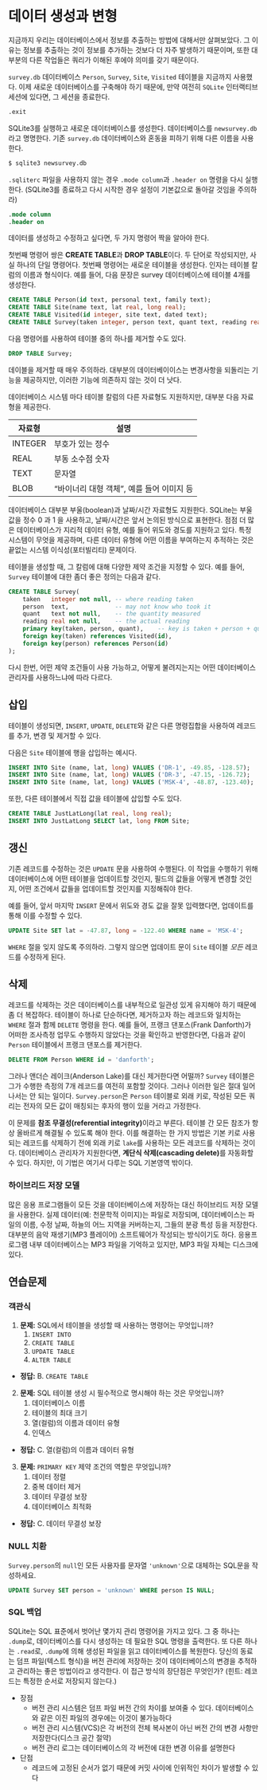 # 데이터 생성과 변형


지금까지 우리는 데이터베이스에서 정보를 추출하는 방법에 대해서만 살펴보았다. 그 이유는 정보를 추출하는 것이 정보를 추가하는 것보다 더 자주 발생하기 때문이며, 또한 대부분의 다른 작업들은 쿼리가 이해된 후에야 의미를 갖기 때문이다.

`survey.db` 데이터베이스 `Person`, `Survey`, `Site`, `Visited` 테이블을 지금까지 사용했다. 
이제 새로운 데이터베이스를 구축해야 하기 때문에, 만약 여전히 `SQLite` 인터랙티브 세션에 있다면, 그 세션을 종료한다.

```sql
.exit
```

SQLite3를 실행하고 새로운 데이터베이스를 생성한다. 
데이터베이스를 `newsurvey.db`라고 명명한다. 
기존 `survey.db` 데이터베이스와 혼동을 피하기 위해 다른 이름을 사용한다.

```sql
$ sqlite3 newsurvey.db
```

`.sqliterc` 파일을 사용하지 않는 경우 `.mode column`과 `.header on` 명령을 다시 실행한다. 
(SQLite3를 종료하고 다시 시작한 경우 설정이 기본값으로 돌아갈 것임을 주의하라)

```sql
.mode column
.header on
```

데이터를 생성하고 수정하고 싶다면, 두 가지 명령어 짝을 알아야 한다.


첫번째 명령어 쌍은 **CREATE TABLE**과 **DROP TABLE**이다. 
두 단어로 작성되지만, 사실 하나의 단일 명령어다.
첫번째 명령어는 새로운 테이블을 생성한다. 
인자는 테이블 칼럼의 이름과 형식이다.
예를 들어, 다음 문장은 survey 데이터베이스에 테이블 4개를 생성한다.
\index{SQL!create table}
\index{SQL!drop table}

```sql
CREATE TABLE Person(id text, personal text, family text);
CREATE TABLE Site(name text, lat real, long real);
CREATE TABLE Visited(id integer, site text, dated text);
CREATE TABLE Survey(taken integer, person text, quant text, reading real);
```

다음 명령어를 사용하여 테이블 중의 하나를 제거할 수도 있다.

```sql
DROP TABLE Survey;
```


데이블을 제거할 때 매우 주의하라. 
대부분의 데이터베이이스는 변경사항을 되돌리는 기능을 제공하지만, 이러한 기능에 의존하지 않는 것이 더 낫다.

데이터베이스 시스템 마다 테이블 칼럼의 다른 자료형도 지원하지만,
대부분 다음 자료형을 제공한다.

|   자료형   |  설명                                         | 
| ---------- | ------------------------------------------- |
| INTEGER    | 부호가 있는 정수                             | 
| REAL       | 부동 소수점 숫자                             | 
| TEXT       | 문자열                                       | 
| BLOB       | "바이너리 대형 객체", 예를 들어 이미지 등    | 


데이터베이스 대부분 부울(boolean)과 날짜/시간 자료형도 지원한다.
SQLite는 부울값을 정수 0 과 1 을 사용하고, 날짜/시간은 앞서 논의된 방식으로 표현한다. 
점점 더 많은 데이터베이스가 지리적 데이터 유형, 예를 들어 위도와 경도를 지원하고 있다. 
특정 시스템이 무엇을 제공하며, 
다른 데이터 유형에 어떤 이름을 부여하는지 추적하는 것은 끝없는 시스템 이식성(포터빌리티) 문제이다.


테이블을 생성할 때, 그 칼럼에 대해 다양한 제약 조건을 지정할 수 있다. 
예를 들어, `Survey` 테이블에 대한 좀더 좋은 정의는 다음과 같다.

```sql
CREATE TABLE Survey(
    taken   integer not null, -- where reading taken
    person  text,             -- may not know who took it
    quant   text not null,    -- the quantity measured
    reading real not null,    -- the actual reading
    primary key(taken, person, quant),    -- key is taken + person + quant
    foreign key(taken) references Visited(id),
    foreign key(person) references Person(id)
);
```

다시 한번, 어떤 제약 조건들이 사용 가능하고, 
어떻게 불려지는지는 어떤 데이터베이스 관리자를 사용하느냐에 따라 다르다.
  
## 삽입  
  
테이블이 생성되면, `INSERT`, `UPDATE`, `DELETE`와 같은 다른 명령집합을 사용하여 
레코드를 추가, 변경 및 제거할 수 있다.
\index{SQL!insert} \index{SQL!update} \index{SQL!delete}

다음은 `Site` 테이블에 행을 삽입하는 예시다.

```sql
INSERT INTO Site (name, lat, long) VALUES ('DR-1', -49.85, -128.57);
INSERT INTO Site (name, lat, long) VALUES ('DR-3', -47.15, -126.72);
INSERT INTO Site (name, lat, long) VALUES ('MSK-4', -48.87, -123.40);
```

또한, 다른 테이블에서 직접 값을 테이블에 삽입할 수도 있다.

```sql
CREATE TABLE JustLatLong(lat real, long real);
INSERT INTO JustLatLong SELECT lat, long FROM Site;
```

## 갱신

기존 레코드를 수정하는 것은 `UPDATE` 문을 사용하여 수행된다. 
이 작업을 수행하기 위해 데이터베이스에 어떤 테이블을 업데이트할 것인지, 
필드의 값들을 어떻게 변경할 것인지, 
어떤 조건에서 값들을 업데이트할 것인지를 지정해줘야 한다.

예를 들어, 앞서 마지막 `INSERT` 문에서 위도와 경도 값을 잘못 입력했다면, 
업데이트를 통해 이를 수정할 수 있다.

```sql
UPDATE Site SET lat = -47.87, long = -122.40 WHERE name = 'MSK-4';
```

`WHERE` 절을 잊지 않도록 주의하라. 
그렇지 않으면 업데이트 문이 `Site` 테이블 *모든* 레코드를 수정하게 된다.


## 삭제


레코드를 삭제하는 것은 데이터베이스를 내부적으로 일관성 있게 유지해야 하기 때문에 좀 더 복잡하다. 
테이블이 하나로 단순하다면, 제거하고자 하는 레코드와 일치하는 `WHERE` 절과 함께 `DELETE` 명령을 한다. 
예를 들어, 프랭크 댄포스(Frank Danforth)가 어떠한 조사측정 업무도 수행하지 않았다는 것을 확인하고 반영한다면,
다음과 같이 `Person` 테이블에서 프랭크 댄포스를 제거한다.

```sql
DELETE FROM Person WHERE id = 'danforth';
```

그러나 앤더슨 레이크(Anderson Lake)를 대신 제거한다면 어떨까? 
`Survey` 테이블은 그가 수행한 측정의 7개 레코드를 여전히 포함할 것이다. 
그러나 이러한 일은 절대 일어나서는 안 되는 일이다. 
`Survey.person`은 `Person` 테이블로 외래 키로, 
작성된 모든 쿼리는 전자의 모든 값이 매칭되는 후자의 행이 있을 거라고 가정한다.

이 문제를 **참조 무결성(referential integrity)**이라고 부른다. 
테이블 간 모든 참조가 항상 올바르게 해결될 수 있도록 해야 한다. 
이를 해결하는 한 가지 방법은 기본 키로 사용되는 레코드를 삭제하기 전에 외래 키로 `lake`를 사용하는 모든 레코드를 삭제하는 것이다. 데이터베이스 관리자가 지원한다면, **계단식 삭제(cascading delete)**를 자동화할 수 있다.
하지만, 이 기법은 여기서 다루는 SQL 기본영역 밖이다.

\index{참조 무결성}
\index{계단식 삭제}


::: {.callout-note}
### 하이브리드 저장 모델

많은 응용 프로그램들이 모든 것을 데이터베이스에 저장하는 대신 하이브리드 저장 모델을 사용한다. 
실제 데이터(예: 천문학적 이미지)는 파일로 저장되며, 데이터베이스는 파일의 이름, 수정 날짜, 하늘의 어느 지역을 커버하는지, 그들의 분광 특성 등을 저장한다. 
대부분의 음악 재생기(MP3 플레이어) 소프트웨어가 작성되는 방식이기도 하다.
응용프로그램 내부 데이터베이스는 MP3 파일을 기억하고 있지만, MP3 파일 자체는 디스크에 있다.

:::


## 연습문제 {.unnumbered}


### 객관식 {.unnumbered}

1. **문제:** SQL에서 테이블을 생성할 때 사용하는 명령어는 무엇입니까?
   1. `INSERT INTO`
   1. `CREATE TABLE`
   1. `UPDATE TABLE`
   1. `ALTER TABLE`

::: {.content-visible when-format="revealjs"}   
   - **정답:** B. `CREATE TABLE`
:::   

2. **문제:** SQL 테이블 생성 시 필수적으로 명시해야 하는 것은 무엇입니까?
   1. 데이터베이스 이름
   1. 테이블의 최대 크기
   1. 열(컬럼)의 이름과 데이터 유형
   1. 인덱스

::: {.content-visible when-format="revealjs"}   
   - **정답:** C. 열(컬럼)의 이름과 데이터 유형
:::   

3. **문제:** `PRIMARY KEY` 제약 조건의 역할은 무엇입니까?
   1. 데이터 정렬
   1. 중복 데이터 제거
   1. 데이터 무결성 보장
   1. 데이터베이스 최적화

::: {.content-visible when-format="revealjs"}   
   - **정답:** C. 데이터 무결성 보장
:::


### NULL 치환 {.unnumbered}

`Survey.person`의 `null`인 모든 사용자를 문자열 `'unknown'`으로 대체하는 SQL문을 작성하세요.

::: {.content-visible when-format="revealjs"}

```sql
UPDATE Survey SET person = 'unknown' WHERE person IS NULL;
```

:::

### SQL 백업 {.unnumbered}

SQLite는 SQL 표준에서 벗어난 몇가지 관리 명령어을 가지고 있다. 
그 중 하나는 `.dump`로, 데이터베이스를 다시 생성하는 데 필요한 SQL 명령을 출력한다. 
또 다른 하나는 `.read`로, `.dump`에 의해 생성된 파일을 읽고 데이터베이스를 복원한다. 
당신의 동료는 덤프 파일(텍스트 형식)을 버전 관리에 저장하는 것이 데이터베이스의 변경을 추적하고 관리하는 좋은 방법이라고 생각한다. 이 접근 방식의 장단점은 무엇인가? (힌트: 레코드는 특정한 순서로 저장되지 않는다.)

::: {.content-visible when-format="revealjs"}

- 장점
    - 버전 관리 시스템은 덤프 파일 버전 간의 차이를 보여줄 수 있다. 데이터베이스와 같은 이진 파일의 경우에는 이것이 불가능하다
    - 버전 관리 시스템(VCS)은 각 버전의 전체 복사본이 아닌 버전 간의 변경 사항만 저장한다(디스크 공간 절약)
    - 버전 관리 로그는 데이터베이스의 각 버전에 대한 변경 이유를 설명한다
- 단점
    - 레코드에 고정된 순서가 없기 때문에 커밋 사이에 인위적인 차이가 발생할 수 있다

:::
